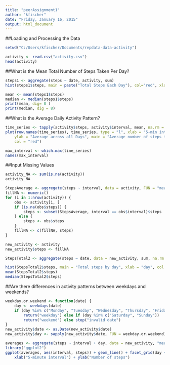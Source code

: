 ```yaml
---
title: "peerAssignment1"
author: "kfischer"
date: "Friday, January 16, 2015"
output: html_document
---
```

##Loading and Processing the Data
```r
setwd("C:/Users/kfischer/Documents/repdata-data-activity")

activity <- read.csv("activity.csv")
head(activity)
```

##What is the Mean Total Number of Steps Taken Per Day?

```r
steps1 <- aggregate(steps ~ date, activity, sum)
hist(steps1$steps, main = paste("Total Steps Each Day"), col="red", xlab="Number of Steps")

mean <- mean(steps1$steps)
median <- median(steps1$steps)
print(mean, dig= 8 )
print(median, dig = 8)
```

##What is the Average Daily Activity Pattern?
```r
time_series <- tapply(activity$steps, activity$interval, mean, na.rm = TRUE)
plot(row.names(time_series), time_series, type = "l", xlab = "5-min interval", 
    ylab = "Average across all Days", main = "Average number of steps taken", 
    col = "red")

max_interval <- which.max(time_series)
names(max_interval)
```

##Input Missing Values
```r
activity_NA <- sum(is.na(activity))
activity_NA

StepsAverage <- aggregate(steps ~ interval, data = activity, FUN = "mean")
fillNA <- numeric()
for (i in 1:nrow(activity)) {
    obs <- activity[i, ]
    if (is.na(obs$steps)) {
        steps <- subset(StepsAverage, interval == obs$interval)$steps
    } else {
        steps <- obs$steps
    }
    fillNA <- c(fillNA, steps)
}

new_activity <- activity
new_activity$steps <- fillNA

StepsTotal2 <- aggregate(steps ~ date, data = new_activity, sum, na.rm = TRUE)

hist(StepsTotal2$steps, main = "Total steps by day", xlab = "day", col = "red")
mean(StepsTotal2$steps)
median(StepsTotal2$steps)
```

##Are there differences in activity patterns between weekdays and weekends?

```r
weekday.or.weekend <- function(date) {
    day <- weekdays(date)
    if (day %in% c("Monday", "Tuesday", "Wednesday", "Thursday", "Friday")) 
        return("weekday") else if (day %in% c("Saturday", "Sunday")) 
        return("weekend") else stop("invalid date")
}
new_activity$date <- as.Date(new_activity$date)
new_activity$day <- sapply(new_activity$date, FUN = weekday.or.weekend)

averages <- aggregate(steps ~ interval + day, data = new_activity, "mean")
library("ggplot2")
ggplot(averages, aes(interval, steps)) + geom_line() + facet_grid(day ~ .) + 
    xlab("5-minute interval") + ylab("Number of steps")
```
